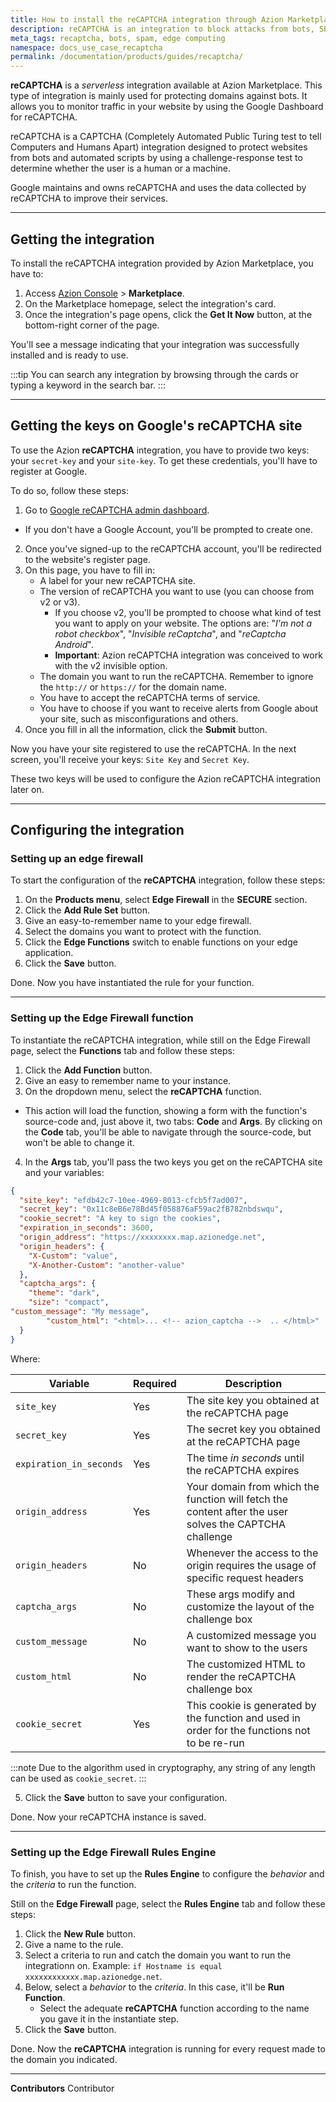 ```yaml
---
title: How to install the reCAPTCHA integration through Azion Marketplace
description: reCAPTCHA is an integration to block attacks from bots, SPAM and others.
meta_tags: recaptcha, bots, spam, edge computing
namespace: docs_use_case_recaptcha
permalink: /documentation/products/guides/recaptcha/
---
```


**reCAPTCHA** is a *serverless* integration available at Azion Marketplace. This type of integration is mainly used for protecting domains against bots. It allows you to monitor traffic in your website by using the Google Dashboard for reCAPTCHA.

reCAPTCHA is a CAPTCHA (Completely Automated Public Turing test to tell Computers and Humans Apart) integration designed to protect websites from bots and automated scripts by using a challenge-response test to determine whether the user is a human or a machine.

Google maintains and owns reCAPTCHA and uses the data collected by reCAPTCHA to improve their services.

---

## Getting the integration

To install the reCAPTCHA integration provided by Azion Marketplace, you have to:

1. Access [Azion Console](/en/documentation/products/guides/how-to-access-rtm/) > **Marketplace**.
2. On the Marketplace homepage, select the integration's card.
3. Once the integration's page opens, click the **Get It Now** button, at the bottom-right corner of the page.

You'll see a message indicating that your integration was successfully installed and is ready to use.

:::tip
You can search any integration by browsing through the cards or typing a keyword in the search bar.
:::

---

## Getting the keys on Google's reCAPTCHA site

To use the Azion **reCAPTCHA** integration, you have to provide two keys: your `secret-key` and your `site-key`. To get these credentials, you'll have to register at Google. 

To do so, follow these steps:

1. Go to [Google reCAPTCHA admin dashboard](https://developers.google.com/recaptcha).
 - If you don't have a Google Account, you'll be prompted to create one.
2. Once you've signed-up to the reCAPTCHA account, you'll be redirected to the website's register page.
3. On this page, you have to fill in:
    - A label for your new reCAPTCHA site.
    - The version of reCAPTCHA you want to use (you can choose from v2 or v3).
        - If you choose v2, you'll be prompted to choose what kind of test you want to apply on your website. The options are: "*I'm not a robot checkbox*", "*Invisible reCaptcha*", and "*reCaptcha Android*".
        - **Important**: Azion reCAPTCHA integration was conceived to work with the v2 invisible option.
    - The domain you want to run the reCAPTCHA. Remember to ignore the `http://` or `https://` for the domain name.
    - You have to accept the reCAPTCHA terms of service.
    - You have to choose if you want to receive alerts from Google about your site, such as misconfigurations and others.
4. Once you fill in all the information, click the **Submit** button.

Now you have your site registered to use the reCAPTCHA. In the next screen, you'll receive your keys: `Site Key` and `Secret Key`.

These two keys will be used to configure the Azion reCAPTCHA integration later on.

---

## Configuring the integration

### Setting up an edge firewall

To start the configuration of the **reCAPTCHA** integration, follow these steps:

1. On the **Products menu**, select **Edge Firewall** in the **SECURE** section.
2. Click the **Add Rule Set** button.
3. Give an easy-to-remember name to your edge firewall.
3. Select the domains you want to protect with the function.
4. Click the **Edge Functions** switch to enable functions on your edge application.
5. Click the **Save** button.

Done. Now you have instantiated the rule for your function.

---

### Setting up the Edge Firewall function

To instantiate the reCAPTCHA integration, while still on the Edge Firewall page, select the **Functions** tab and follow these steps:

1. Click the **Add Function** button.
2. Give an easy to remember name to your instance.
3. On the dropdown menu, select the **reCAPTCHA** function.
- This action will load the function, showing a form with the function's source-code and, just above it, two tabs: **Code** and **Args**. By clicking on the **Code** tab, you'll be able to navigate through the source-code, but won't be able to change it.
4. In the **Args** tab, you'll pass the two keys you get on the reCAPTCHA site and your variables:

```json
{
  "site_key": "efdb42c7-10ee-4969-8013-cfcb5f7ad007",
  "secret_key": "0x11c8eB6e78Bd45f058876aF59ac2fB782nbdswqu",
  "cookie_secret": "A key to sign the cookies",
  "expiration_in_seconds": 3600,
  "origin_address": "https://xxxxxxxx.map.azionedge.net",
  "origin_headers": {
	"X-Custom": "value",
	"X-Another-Custom": "another-value"
  },
  "captcha_args": {
	"theme": "dark",
	"size": "compact",
"custom_message": "My message",
    	"custom_html": "<html>... <!-- azion_captcha -->  .. </html>"
  }
}

```

Where:

| Variable | Required | Description |
| ---- | ----- | ----- |
| `site_key` | Yes | The site key you obtained at the reCAPTCHA page |
| `secret_key` | Yes | The secret key you obtained at the reCAPTCHA page |
| `expiration_in_seconds` | Yes | The time *in seconds* until the reCAPTCHA expires |
| `origin_address` | Yes | Your domain from which the function will fetch the content after the user solves the CAPTCHA challenge |
| `origin_headers` | No | Whenever the access to the origin requires the usage of specific request headers |
| `captcha_args` | No | These args modify and customize the layout of the challenge box |
| `custom_message` | No | A customized message you want to show to the users |
| `custom_html` | No | The customized HTML to render the reCAPTCHA challenge box |
| `cookie_secret` | Yes | This cookie is generated by the function and used in order for the functions not to be re-run |

:::note
Due to the algorithm used in cryptography, any string of any length can be used as `cookie_secret`. 
:::

5. Click the **Save** button to save your configuration.

Done. Now your reCAPTCHA instance is saved.

---

### Setting up the Edge Firewall Rules Engine

To finish, you have to set up the **Rules Engine** to configure the *behavior* and the *criteria* to run the function.

Still on the **Edge Firewall** page, select the **Rules Engine** tab and follow these steps:

1. Click the **New Rule** button.
2. Give a name to the rule.
3. Select a criteria to run and catch the domain you want to run the integrationn on. Example: `if Hostname is equal xxxxxxxxxxxx.map.azionedge.net`.
4. Below, select a *behavior* to the *criteria*. In this case, it'll be **Run Function**. 
    - Select the adequate **reCAPTCHA** function according to the name you gave it in the instantiate step.
5. Click the **Save** button.

Done. Now the **reCAPTCHA** integration is running for every request made to the domain you indicated.




---


**Contributors** <ContributorList>Contributor</ContributorList>
